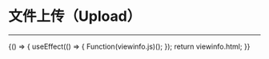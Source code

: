 
# 文件上传（Upload）

---

<Meta title="复用组件/文件上传(Upload)" />

<Canvas>
    <Story
        name="通用"
        height="150px"
        parameters={{ docs: { source: { code: viewinfo.js } } }}
    >
        {() => {
            useEffect(() => {
                Function(viewinfo.js)();
            });
            return viewinfo.html;
        }}
    </Story>
</Canvas>
